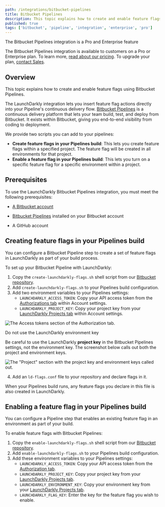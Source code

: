 ```yaml
---
path: /integrations/bitbucket-pipelines
title: Bitbucket Pipelines
description: This topic explains how to create and enable feature flags using Bitbucket Pipelines, a continuous delivery platform that lets your team build, test, and deploy from Bitbucket.
published: true
tags: ['bitbucket', 'pipeline', 'integration', 'enterprise', 'pro']
---
```


<Callout intent="primary">
  <CalloutTitle>The Bitbucket Pipelines integration is a Pro and Enterprise feature</CalloutTitle>
  <CalloutDescription>

The Bitbucket Pipelines integration is available to customers on a Pro or Enterprise plan. To learn more, [read about our pricing](https://launchdarkly.com/pricing/). To upgrade your plan, [contact Sales](https://launchdarkly.com/contact-sales/).

  </CalloutDescription>
</Callout>

## Overview

This topic explains how to create and enable feature flags using Bitbucket Pipelines.

The LaunchDarkly integration lets you insert feature flag actions directly into your Pipeline's continuous delivery flow. [Bitbucket Pipelines](https://bitbucket.org/product/features/pipelines) is a continuous delivery platform that lets your team build, test, and deploy from Bitbucket. It exists within Bitbucket, giving you end-to-end visibility from coding to deployment.

We provide two scripts you can add to your pipelines:

- **Create feature flags in your Pipelines build**: This lets you create feature flags within a specified project. The feature flag will be created in all environments for that project.
- **Enable a feature flag in your Pipelines build**: This lets you turn on a specific feature flag for a specific environment within a project.

## Prerequisites

To use the LaunchDarkly Bitbucket Pipelines integration, you must meet the following prerequisites:

- [A Bitbucket account](https://bitbucket.org/account/signup/)

- [Bitbucket Pipelines](https://bitbucket.org/product/features/pipelines) installed on your Bitbucket account
- A GitHub account

## Creating feature flags in your Pipelines build

You can configure a Bitbucket Pipeline step to create a set of feature flags in LaunchDarkly as part of your build process.

To set up your Bitbucket Pipeline with LaunchDarkly:

1. Copy the `create-launchdarkly-flags.sh` shell script from our [Bitbucket repository](https://bitbucket.org/launchdarkly/launchdarkly-pipelines/src).
2. Add `create-launchdarkly-flags.sh` to your Pipelines build configuration.
3. Add two environment variables to your Pipelines settings:
   - `LAUNCHDARKLY_ACCESS_TOKEN`: Copy your API access token from the [Authorizations tab](https://app.launchdarkly.com/settings/authorization) within Account settings.
   - `LAUNCHDARKLY_PROJECT_KEY`: Copy your project key from your [LaunchDarkly Projects tab](https://app.launchdarkly.com/settings/projects) within Account settings.

![The Access tokens section of the Authorization tab.](settings-access-tokens.png)


<Callout intent="alert">
  <CalloutTitle>Do not use the LaunchDarkly environment key</CalloutTitle>
  <CalloutDescription>

Be careful to use the LaunchDarkly **project key** in the Bitbucket Pipelines settings, not the environment key. The screenshot below calls out both the project and environment keys.

  </CalloutDescription>
</Callout>

![The "Project" section with the project key and environment keys called out.](settings-projects-keys-callout.png)

4. Add an `ld-flags.conf` file to your repository and declare flags in it.

When your Pipelines build runs, any feature flags you declare in this file is also created in LaunchDarkly.

## Enabling a feature flag in your Pipelines build

You can configure a Pipeline step that enables an existing feature flag in an environment as part of your build.

To enable feature flags with Bitbucket Pipelines:

1. Copy the `enable-launchdarkly-flags.sh` shell script from our [Bitbucket repository](https://bitbucket.org/launchdarkly/launchdarkly-pipelines/src).
2. Add `enable-launchdarkly-flags.sh` to your Pipelines build configuration.
3. Add these environment variables to your Pipelines settings:
   - `LAUNCHDARKLY_ACCESS_TOKEN`: Copy your API access token from the [Authorization tab](https://app.launchdarkly.com/settings/authorization).
   - `LAUNCHDARKLY_PROJECT_KEY`: Copy your project key from your [LaunchDarkly Projects tab](https://app.launchdarkly.com/settings/projects).
   - `LAUNCHDARKLY_ENVIRONMENT_KEY`: Copy your environment key from your [LaunchDarkly Projects tab](https://app.launchdarkly.com/settings/projects).
   - `LAUNCHDARKLY_FLAG_KEY`: Enter the key for the feature flag you wish to enable.
